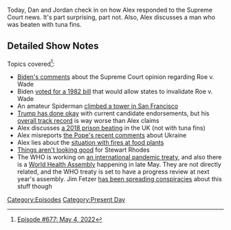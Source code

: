 {{Episode
    | title           = May 4, 2022
    | caption         = [https://knowledgefight.libsyn.com/677-may-4-2022 Listen to this episode on Libsyn]
    | episodeNumber   = 677
    | length          = 01:30:53
    | airDate         = May 6, 2022
    | coverageDate    = May 4, 2022
    | previousEpisode = [[676: April 29, 2022]]
    | nextEpisode     = [[678: July 29-30, 2003]]
}}

{{Stub}}

Today, Dan and Jordan check in on how Alex responded to the Supreme Court news.  It's part surprising, part not.  Also, Alex discusses a man who was beaten with tuna fins.

==Detailed Show Notes==

Topics covered<ref>[https://knowledgefight.com/research/2022/5/5/episode-677-may-4-2022 Episode #677: May 4, 2022]</ref>:

*[https://www.whitehouse.gov/briefing-room/speeches-remarks/2022/05/03/remarks-by-president-biden-before-air-force-one-departure-15/ Biden's comments] about the Supreme Court opinion regarding Roe v. Wade
*Biden [https://www.nytimes.com/2019/03/29/us/politics/biden-abortion-rights.html voted for a 1982 bill] that would allow states to invalidate Roe v. Wade
*An amateur Spiderman [https://abc7news.com/man-climbing-salesforce-tower-pro-life-spiderman-maison-des-champs-climber/11815461/ climbed a tower in San Francisco]
*[https://thehill.com/news/campaign/3477112-the-trump-endorsed-candidates-that-have-won-their-primaries/ Trump has done okay] with current candidate endorsements, but his [https://ballotpedia.org/Endorsements_by_Donald_Trump overall track record] is way worse than Alex claims
*Alex discusses [https://news.yahoo.com/anthony-smith-attacked-jail-tortured-own-baby-091208848.html a 2018 prison beating] in the UK (not with tuna fins)
*Alex misreports [https://www.corriere.it/cronache/22_maggio_03/pope-francis-putin-e713a1de-cad0-11ec-84d1-341c28840c78.shtml the Pope's recent comments] about Ukraine
*Alex lies about the [https://www.factcheck.org/2022/05/unfounded-claims-about-frequency-and-causes-of-food-plant-fires/ situation with fires at food plants]
*[https://www.justice.gov/usao-dc/press-release/file/1499056/download Things aren't looking good] for Stewart Rhodes
*The WHO is working on [https://www.consilium.europa.eu/en/policies/coronavirus/pandemic-treaty/ an international pandemic treaty], and also there is a [https://www.who.int/about/governance/world-health-assembly World Health Assembly] happening in late May. They are not directly related, and the WHO treaty is set to have a progress review at next year's assembly. Jim Fetzer [https://jamesfetzer.org/2022/04/pandemic-treaty-will-hand-who-keys-to-global-government/ has been spreading conspiracies] about this stuff though

[[Category:Episodes]]
[[Category:Present Day]]
